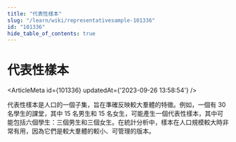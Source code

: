 ```yaml
---
title: "代表性樣本"
slug: "/learn/wiki/representativesample-101336"
id: "101336"
hide_table_of_contents: true
---
```



# 代表性樣本

<ArticleMeta id={101336} updatedAt={'2023-09-26 13:58:54'} />
<div className='border-solid border-b border-t-0 my-4 border-[var(--ifm-color-gray-300)]' />

代表性樣本是人口的一個子集，旨在準確反映較大羣體的特徵。例如，一個有 30 名學生的課堂，其中 15 名男生和 15 名女生，可能產生一個代表性樣本，其中可能包括六個學生：三個男生和三個女生。在統計分析中，樣本在人口規模較大時非常有用，因為它們是較大羣體的較小、可管理的版本。
